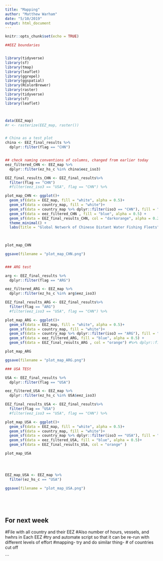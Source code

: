 ```yaml
---
title: "Mapping"
author: "Matthew Warham"
date: "5/10/2019"
output: html_document
---
```


```r
knitr::opts_chunk$set(echo = TRUE)
```


```r

##EEZ boundaries


library(tidyverse)
library(sf)
library(tmap)
library(leaflet)
library(ggrepel)
library(ggspatial)
library(RColorBrewer)
library(raster)
library(tidyverse)
library(sf)
library(leaflet)




```

```r




data(EEZ_map)
#r <- rasterize(EEZ_map, raster())


# China as a test plot
china <- EEZ_final_results %>%
  dplyr::filter(flag == "CHN")


## check naming conventions of columns, changed from earlier today
eez_filtered_CHN <- EEZ_map %>%
  dplyr::filter(ez_hs_c %in% china$eez_iso3)

EEZ_final_results_CHN <- EEZ_final_results%>% 
  filter(flag == "CHN") 
  #filter(eez_iso3 == "USA", flag == "CHN") %>% 

plot_map_CHN <- ggplot()+
  geom_sf(data = EEZ_map, fill = "white", alpha = 0.5)+
  geom_sf(data = country_map, fill = "white")+
  geom_sf(data = country_map %>% dplyr::filter(iso3 == "CHN"), fill = "red") +
  geom_sf(data = eez_filtered_CHN , fill = "blue", alpha = 0.5) +
  geom_sf(data = EEZ_final_results_CHN, col = "darkorange", alpha = 0.2) +  #%>% dplyr::filter(flag =="CHN"), col = "orange")
  theme_minimal() +
  labs(title = "Global Network of Chinese Distant Water Fishing Fleets")
  
  

plot_map_CHN

ggsave(filename = "plot_map_CHN.png")


### ARG test

arg <- EEZ_final_results %>%
  dplyr::filter(flag == "ARG")

eez_filtered_ARG <- EEZ_map %>%
  dplyr::filter(ez_hs_c %in% arg$eez_iso3)

EEZ_final_results_ARG <- EEZ_final_results%>% 
  filter(flag == "ARG") 
  #filter(eez_iso3 == "USA", flag == "CHN") %>% 

plot_map_ARG <- ggplot()+
  geom_sf(data = EEZ_map, fill = "white", alpha = 0.5)+
  geom_sf(data = country_map, fill = "white")+
  geom_sf(data = country_map %>% dplyr::filter(iso3 == "ARG"), fill = "red")+ 
  geom_sf(data = eez_filtered_ARG, fill = "blue", alpha = 0.5) +
  geom_sf(data = EEZ_final_results_ARG , col = "orange") #%>% dplyr::filter(flag =="CHN"), col

plot_map_ARG

ggsave(filename = "plot_map_ARG.png")

### USA TESt

USA <- EEZ_final_results %>%
  dplyr::filter(flag == "USA")

eez_filtered_USA <- EEZ_map %>%
  dplyr::filter(ez_hs_c %in% USA$eez_iso3)

EEZ_final_results_USA <- EEZ_final_results%>% 
  filter(flag == "USA") 
  #filter(eez_iso3 == "USA", flag == "CHN") %>% 

plot_map_USA <- ggplot()+
  geom_sf(data = EEZ_map, fill = "white", alpha = 0.5)+
  geom_sf(data = country_map, fill = "white")+
  geom_sf(data = country_map %>% dplyr::filter(iso3 == "USA"), fill = "red") +
  geom_sf(data = eez_filtered_USA, fill = "blue", alpha = 0.5)+
  geom_sf(data = EEZ_final_results_USA, col = "orange" )

plot_map_USA




EEZ_map_USA <- EEZ_map %>% 
  filter(ez_hs_c == "USA")

ggsave(filename = "plot_map_USA.png")






```




## For next week
#File with all country and their EEZ
#Also number of hours, vessels, and hwhrs in Each EEZ
#try and automate script so that it can be re-run with different levels of effort
#mapping- try and do similar thing- # of countries cut off

```

